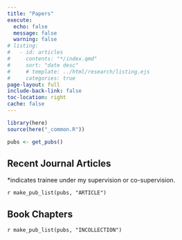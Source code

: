 ```yaml
---
title: "Papers"
execute: 
  echo: false
  message: false
  warning: false
# listing:
#   - id: articles
#     contents: "*/index.qmd"
#     sort: "date desc"
#     # template: ../html/research/listing.ejs
#     categories: true
page-layout: full
include-back-link: false
toc-location: right
cache: false
---
```


```r
library(here)
source(here("_common.R"))

pubs <- get_pubs()
```

## Recent Journal Articles
*indicates trainee under my supervision or co-supervision.

`r make_pub_list(pubs, "ARTICLE")`

## Book Chapters

`r make_pub_list(pubs, "INCOLLECTION")`
